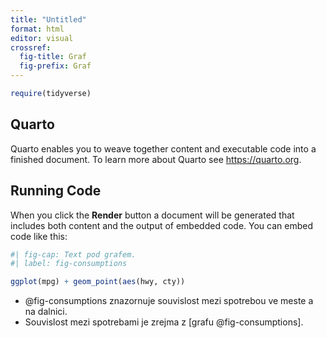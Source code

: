 ```yaml
---
title: "Untitled"
format: html
editor: visual
crossref:
  fig-title: Graf
  fig-prefix: Graf
---
```


```r
require(tidyverse)
```

## Quarto

Quarto enables you to weave together content and executable code into a finished document. To learn more about Quarto see <https://quarto.org>.

## Running Code

When you click the **Render** button a document will be generated that includes both content and the output of embedded code. You can embed code like this:

```r
#| fig-cap: Text pod grafem.
#| label: fig-consumptions

ggplot(mpg) + geom_point(aes(hwy, cty))
```

-   @fig-consumptions znazornuje souvislost mezi spotrebou ve meste a na dalnici.
-   Souvislost mezi spotrebami je zrejma z [grafu @fig-consumptions].
